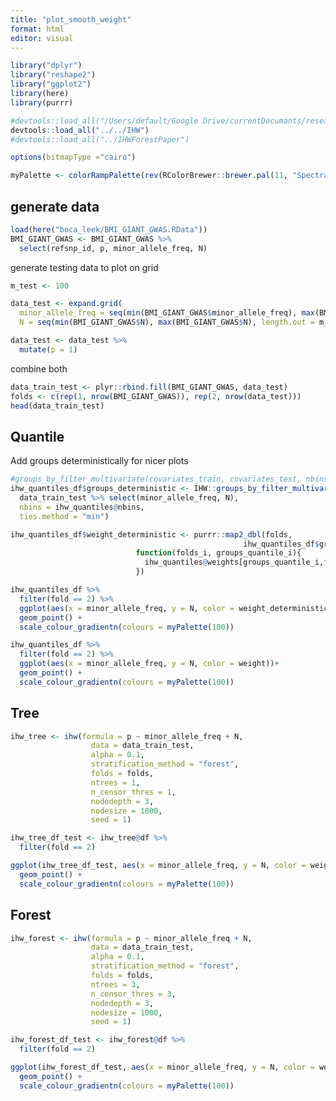 ```yaml
---
title: "plot_smooth_weight"
format: html
editor: visual
---
```


```r
library("dplyr")
library("reshape2")
library("ggplot2")
library(here)
library(purrr)

#devtools::load_all("/Users/default/Google Drive/currentDocumants/research/2022_IHW-Forest/Code/IHW")
devtools::load_all("../../IHW")
#devtools::load_all("../IHWForestPaper")

options(bitmapType ="cairo")
```

```r
myPalette <- colorRampPalette(rev(RColorBrewer::brewer.pal(11, "Spectral")))
```

## generate data

```r
load(here("boca_leek/BMI_GIANT_GWAS.RData"))
BMI_GIANT_GWAS <- BMI_GIANT_GWAS %>%
  select(refsnp_id, p, minor_allele_freq, N)
```

generate testing data to plot on grid

```r
m_test <- 100

data_test <- expand.grid(
  minor_allele_freq = seq(min(BMI_GIANT_GWAS$minor_allele_freq), max(BMI_GIANT_GWAS$minor_allele_freq), length.out = m_test),
  N = seq(min(BMI_GIANT_GWAS$N), max(BMI_GIANT_GWAS$N), length.out = m_test))

data_test <- data_test %>%
  mutate(p = 1)
```

combine both


```r
data_train_test <- plyr::rbind.fill(BMI_GIANT_GWAS, data_test)
folds <- c(rep(1, nrow(BMI_GIANT_GWAS)), rep(2, nrow(data_test)))
head(data_train_test)
```

## Quantile


Add groups deterministically for nicer plots

```r
#groups_by_filter_multivariate(covariates_train, covariates_test, nbins)
ihw_quantiles_df$groups_deterministic <- IHW::groups_by_filter_multivariate(
  data_train_test %>% select(minor_allele_freq, N), 
  nbins = ihw_quantiles@nbins, 
  ties.method = "min")

ihw_quantiles_df$weight_deterministic <- purrr::map2_dbl(folds, 
                                                    ihw_quantiles_df$groups_deterministic, 
                            function(folds_i, groups_quantile_i){
                              ihw_quantiles@weights[groups_quantile_i,folds_i]
                            })
```

```r
ihw_quantiles_df %>%
  filter(fold == 2) %>%
  ggplot(aes(x = minor_allele_freq, y = N, color = weight_deterministic))+
  geom_point() +
  scale_colour_gradientn(colours = myPalette(100))
```

```r
ihw_quantiles_df %>%
  filter(fold == 2) %>%
  ggplot(aes(x = minor_allele_freq, y = N, color = weight))+
  geom_point() +
  scale_colour_gradientn(colours = myPalette(100))
```

## Tree

```r
ihw_tree <- ihw(formula = p ~ minor_allele_freq + N, 
                  data = data_train_test, 
                  alpha = 0.1, 
                  stratification_method = "forest", 
                  folds = folds, 
                  ntrees = 1, 
                  n_censor_thres = 1, 
                  nodedepth = 3, 
                  nodesize = 1000, 
                  seed = 1)

ihw_tree_df_test <- ihw_tree@df %>%
  filter(fold == 2)
```

```r
ggplot(ihw_tree_df_test, aes(x = minor_allele_freq, y = N, color = weight))+
  geom_point() +
  scale_colour_gradientn(colours = myPalette(100))
```

## Forest

```r
ihw_forest <- ihw(formula = p ~ minor_allele_freq + N, 
                  data = data_train_test, 
                  alpha = 0.1, 
                  stratification_method = "forest", 
                  folds = folds, 
                  ntrees = 3, 
                  n_censor_thres = 3, 
                  nodedepth = 3, 
                  nodesize = 1000, 
                  seed = 1)

ihw_forest_df_test <- ihw_forest@df %>%
  filter(fold == 2)
```

```r
ggplot(ihw_forest_df_test, aes(x = minor_allele_freq, y = N, color = weight))+
  geom_point() +
  scale_colour_gradientn(colours = myPalette(100))
```
